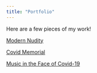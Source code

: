 ```yaml
---
title: "Portfolio"
---
```


Here are a few pieces of my work!

[Modern Nudity](https://docs.google.com/document/d/1H9XLbq6k1mWwQ5a95h8gWKCodv_FFeLA/edit?usp=sharing&ouid=104316388011066606064&rtpof=true&sd=true)

[Covid Memorial](https://docs.google.com/document/d/16B6rwDmaB_AzVyZh8rGNtYRRNRnbq-TPQTYn7I5oZok/edit?usp=sharing)

[Music in the Face of Covid-19](https://docs.google.com/document/d/12S-TCDEynR8I0Q_ONmiTVgm7GniEaxZEmeH0KeR6_Xo/edit?usp=sharing)

